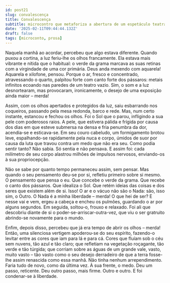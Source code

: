 ```yaml
---
id: post21
slug: convalescença
title: Convalescença
subtitle: microcontro que metaforiza a abertura de um espetáculo teatral
date: '2025-02-11T09:44:44.132Z'
draft: false
tags: [microconto, prosa]
---
```

Naquela manhã ao acordar, percebeu que algo estava diferente. 
Quando puxou a cortina, a luz feriu-lhe os olhos francamente. Ela estava mais
vibrante e nítida que o habitual: o verde da grama marcava as suas retinas
com a virgindade de uma cor primária.
Deus anda mexendo com aquarela! Aquarela e xilofone, pensou. Porque o ar,
fresco e concentrado, atravessando o quarto, palpitou forte com canto forte dos pássaros:
metais infinitos ecoando nas paredes de um teatro vazio. 
Sim, o som e a luz desnortearam, mas 
provocaram, ironicamente, o desejo de uma exposição ainda maior – merda! 

Assim, com os olhos apertados e protegidos da luz, saiu esbarrando nos 
coqueiros, passando pela mesa redonda, barco e rede. Mas, num certo instante, 
estancou e fechou os olhos. Foi o Sol que o parou, infligindo a sua pele com poderosos raios.
A pele, que estivera pálida e frígida por causa dos 
dias em que esteve submersa na densa e fria penumbra da dor, acendia-se e esticava-se. 
Em seu couro cabeludo, um formigamento brotou leve, espalhando-se rapidamente
pela nuca e corpo, úmidos de suor por causa da luta que travou contra um medo que
não era seu. Como podia sentir tanto? Não sabia. Só sentia e não pensava. 
E assim foi: cada milímetro de seu corpo alastrou milhões de impulsos 
nervosos, enviando-os à sua propriocepção. 

Não se sabe por quanto tempo permaneceu assim, sem pensar.
Mas quando o seu pensamento deu-se por si, refletiu primeiro sobre si mesmo. 
O pensamento que pensa o eu. Que concebe o verde da grama. 
Que recebe o canto dos pássaros. Que idealiza o Sol. 
Que retém ideias das coisas e dos seres que existem além de si. 
Isso! O ar e o vácuo não são o Nada: são, isso sim, o Outro. O Nada
é a minha liberdade – merda! O que hei de ser?
E nesse vai e vem, ergeu a cabeça e encheu os pulmões, guardando o 
ar por alguns segundos. Em seguida, soltou-o, frouxo e relaxado.
Foi ali que descobriu diante de si o poder-se-arriscar-outra-vez, 
que viu o ser gratruito abrindo-se novamente para o mundo.

Enfim, depois disso, percebeu que já era tempo de abrir os olhos – merda! 
Então, uma silenciosa vertigem apoderou-se do seu espírito, 
fazendo-o levitar entre as cores que iam para lá e para cá. 
Cores que fluíam sob o céu sem nuvens, tão azul e tão claro; que refletiam na
vegetação roçagante, tão verde e tão túrgida; que
corriam sobre as águas de um grande vale, vasto, muito vasto – 
tão vasto como o seu desejo derradeiro de que a terra fosse-lhe assim 
renascida como essa manhã. Não tinha nenhum arrependimento. 
Faria tudo de novo, como da última vez. À sua frente, o medo.
Deu um passo, reticente. Deu outro passo, mais firme. Outro e outro.
E foi condenar-se à liberdade.